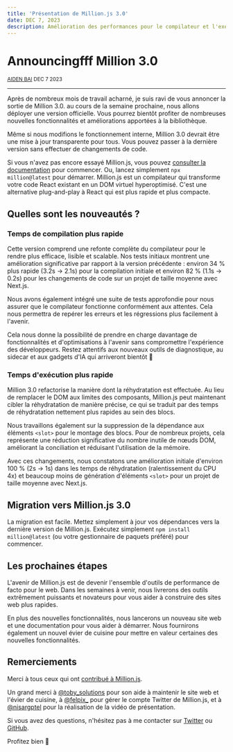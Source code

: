 ```yaml
---
title: 'Présentation de Million.js 3.0'
date: DEC 7, 2023
description: Amélioration des performances pour le compilateur et l'exécution
---
```


<div className="flex flex-col items-center gap-4">

# Announcingfff Million 3.0

  <small>[AIDEN BAI](https://aidenybai.com) DEC 7 2023</small>
</div>

---

Après de nombreux mois de travail acharné, je suis ravi de vous annoncer la sortie de Million 3.0. au cours de la semaine prochaine, nous allons déployer une version officielle. Vous pourrez bientôt profiter de nombreuses nouvelles fonctionnalités et améliorations apportées à la bibliothèque.

Même si nous modifions le fonctionnement interne, Million 3.0 devrait être une mise à jour transparente pour tous. Vous pouvez passer à la dernière version sans effectuer de changements de code.

Si vous n'avez pas encore essayé Million.js, vous pouvez [consulter la documentation](/docs/quickstart) pour commencer. Ou, lancez simplement `npx million@latest` pour démarrer. Million.js est un compilateur qui transforme votre code React existant en un DOM virtuel hyperoptimisé. C'est une alternative plug-and-play à React qui est plus rapide et plus compacte.

## Quelles sont les nouveautés ?

### Temps de compilation plus rapide

Cette version comprend une refonte complète du compilateur pour le rendre plus efficace, lisible et scalable. Nos tests initiaux montrent une amélioration significative par rapport à la version précédente : environ 34 % plus rapide (3.2s -> 2.1s) pour la compilation initiale et environ 82 % (1.1s -> 0.2s) pour les changements de code sur un projet de taille moyenne avec Next.js.

Nous avons également intégré une suite de tests approfondie pour nous assurer que le compilateur fonctionne conformément aux attentes. Cela nous permettra de repérer les erreurs et les régressions plus facilement à l'avenir.

Cela nous donne la possibilité de prendre en charge davantage de fonctionnalités et d'optimisations à l'avenir sans compromettre l'expérience des développeurs. Restez attentifs aux nouveaux outils de diagnostique, au sidecar et aux gadgets d'IA qui arriveront bientôt 👀

### Temps d'exécution plus rapide

Million 3.0 refactorise la manière dont la réhydratation est effectuée. Au lieu de remplacer le DOM aux limites des composants, Million.js peut maintenant cibler la réhydratation de manière précise, ce qui se traduit par des temps de réhydratation nettement plus rapides au sein des blocs.

Nous travaillons également sur la suppression de la dépendance aux éléments `<slot>` pour le montage des blocs. Pour de nombreux projets, cela représente une réduction significative du nombre inutile de nœuds DOM, améliorant la conciliation et réduisant l'utilisation de la mémoire.

Avec ces changements, nous constatons une amélioration initiale d'environ 100 % (2s -> 1s) dans les temps de réhydratation (ralentissement du CPU 4x) et beaucoup moins de génération d'éléments `<slot>` pour un projet de taille moyenne avec Next.js.

## Migration vers Million.js 3.0

La migration est facile. Mettez simplement à jour vos dépendances vers la dernière version de Million.js. Exécutez simplement `npm install million@latest` (ou votre gestionnaire de paquets préféré) pour commencer.

## Les prochaines étapes

L'avenir de Million.js est de devenir l'ensemble d'outils de performance de facto pour le web. Dans les semaines à venir, nous livrerons des outils extrêmement puissants et novateurs pour vous aider à construire des sites web plus rapides.

En plus des nouvelles fonctionnalités, nous lancerons un nouveau site web et une documentation pour vous aider à démarrer. Nous fournirons également un nouvel évier de cuisine pour mettre en valeur certaines des nouvelles fonctionnalités.

## Remerciements

Merci à tous ceux qui ont [contribué à Million.js](https://github.com/aidenybai/million/contributors).

Un grand merci à [@toby_solutions](https://twitter.com/toby_solutions) pour son aide à maintenir le site web et l'évier de cuisine, à [@felpix\_](https://twitter.com/felpix_) pour gérer le compte Twitter de Million.js, et à [@nisargptel](https://twitter.com/nisargptel) pour la réalisation de la vidéo de présentation.

Si vous avez des questions, n'hésitez pas à me contacter sur [Twitter](https://twitter.com/aidenybai) ou [GitHub](https://github.com/aidenybai/million).

Profitez bien 🎉
